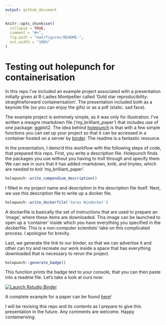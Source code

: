 ```yaml
---
output: github_document
---
```


<!-- README.md is generated from README.Rmd. Please edit that file -->

```r
knitr::opts_chunk$set(
  collapse = TRUE,
  comment = "#>",
  fig.path = "man/figures/README-",
  out.width = "100%"
)
```
# Testing out holepunch for containerisation

In this repo I've included an example project associated with a presentation initially given at R-Ladies Montpellier called 'Gold star reproducibility: straightwforward containerisation'. The presentation included both as a keynote file (so you can enjoy the gifs) or as a pdf (static. sad face). 

The example project is extremely simple, as it was only for illustration. I've written a meagre rmarkdown file ('my_brilliant_paper') that includes use of one package: ggplot2. The idea behind [holepunch](http://github.com/karthik/holepunch) is that with a few simple functions you can set up your project so that it can be accessed in a container hosted on a server by [binder](mybinder.org). The readme is a fantastic resource. 

In the presentation, I demo'd this workflow with the following steps of code, that prepared this repo. First, you write a description file. Holepunch finds the packages you use without you having to troll through and specify them. We can see in ours that it has added rmarkdown, knitr, and tinytex, which are needed to knit 'my_brilliant_paper'. 

```r
holepunch::write_compendium_description()
```

I filled in my project name and description in the description file itself. Next, we use this description file to write up a docker file. 

```r
holepunch::write_dockerfile('Saras Windecker')
```

A dockerfile is basically the set of instructions that are used to prepare an 'image', where these items are downloaded. This image can be launched to open up a 'container' inside which you have everything you specified in the dockerfile. This is a non-computer scientists' take on this complicated process. I apologise for brevity. 

Last, we generate the link to our binder, so that we can advertise it and other can try and recreate our work inside a space that has everything downloaded that is necessary to rerun the project.

```r
holepunch::generate_badge()
```

This function prints the badge text to your console, that you can then paste into a readme file. Let's take a look at ours now: 

[![Launch Rstudio Binder](http://mybinder.org/badge.svg)](https://mybinder.org/v2/gh/smwindecker/holepunch_test/master?urlpath=rstudio)

A complete example for a paper can be found [here](https://github.com/Lingtax/PMT-flu-2018)!

I will be revising this repo and its contents as I prepare to give this presentation in the future. Any comments are welcome. Happy containerising. 